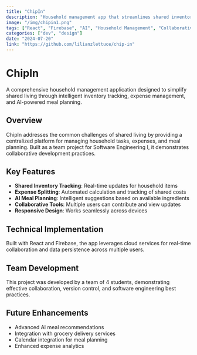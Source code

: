 ```yaml
---
title: "ChipIn"
description: "Household management app that streamlines shared inventory tracking, expense splitting, AI-optimized meal ideas, and other collaborative tools. Built with a group of 4 for Software Engineering I."
image: "/img/chipin1.png"
tags: ["React", "Firebase", "AI", "Household Management", "Collaborative Tools", "Software Engineering", "Team Project"]
categories: ["dev", "design"]
date: "2024-07-20"
link: "https://github.com/lilianzlettuce/chip-in"
---
```


# ChipIn

A comprehensive household management application designed to simplify shared living through intelligent inventory tracking, expense management, and AI-powered meal planning.

## Overview

ChipIn addresses the common challenges of shared living by providing a centralized platform for managing household tasks, expenses, and meal planning. Built as a team project for Software Engineering I, it demonstrates collaborative development practices.

## Key Features

- **Shared Inventory Tracking**: Real-time updates for household items
- **Expense Splitting**: Automated calculation and tracking of shared costs
- **AI Meal Planning**: Intelligent suggestions based on available ingredients
- **Collaborative Tools**: Multiple users can contribute and view updates
- **Responsive Design**: Works seamlessly across devices

## Technical Implementation

Built with React and Firebase, the app leverages cloud services for real-time collaboration and data persistence across multiple users.

## Team Development

This project was developed by a team of 4 students, demonstrating effective collaboration, version control, and software engineering best practices.

## Future Enhancements

- Advanced AI meal recommendations
- Integration with grocery delivery services
- Calendar integration for meal planning
- Enhanced expense analytics 